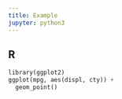 ```yaml
---
title: Example
jupyter: python3
---
```



## R


```python
library(ggplot2)
ggplot(mpg, aes(displ, cty)) +
  geom_point()
```

